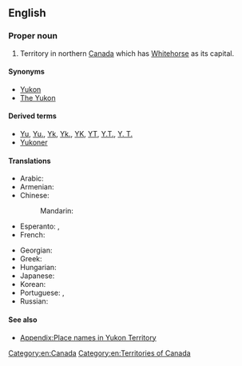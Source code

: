 ==English==
{{wikipedia|Yukon}}

===Proper noun===
{{en-proper noun|head=[[Yukon]] [[territory|Territory]]}}

# Territory in northern [[Canada]] which has [[Whitehorse]] as its capital.

====Synonyms====
* [[Yukon]]
* [[The Yukon]]

====Derived terms====
* [[Yu]], [[Yu.]], [[Yk]], [[Yk.]], [[YK]], [[YT]], [[Y.T.]], [[Y. T.]] {{qualifier|abbreviation}}
* [[Yukoner]]

====Translations====
{{trans-top|territory in northern Canada which has Whitehorse as its capital}}
* Arabic: {{t|ar|يُوكُون|m}}
* Armenian: {{t|hy|Յուկոն|sc=Armn}}
* Chinese:
*: Mandarin: {{t+|cmn|育空|tr=Yùkōng|sc=Hani}}
* Esperanto: {{t|eo|Jukonio}}, {{t|eo|Jukon-teritorio}}
* French: {{t+|fr|Yukon|m}}
{{trans-mid}}
* Georgian: {{t-needed|ka}}
* Greek: {{t|el|Γιούκον|n}}
* Hungarian: {{t-needed|hu}}
* Japanese: {{t|ja|ユーコン|tr=Yūkon|sc=Jpan}}
* Korean: {{t|ko|유콘|tr=Yukon|sc=Kore}}
* Portuguese: {{t|pt|Território de Yukon|m}}, {{t|pt|Yukon|m}}
* Russian: {{t|ru|Юкон|m|tr=Júkon|sc=Cyrl}}
{{trans-bottom}}

====See also====
* [[Appendix:Place names in Yukon Territory]]

[[Category:en:Canada]]
[[Category:en:Territories of Canada]]